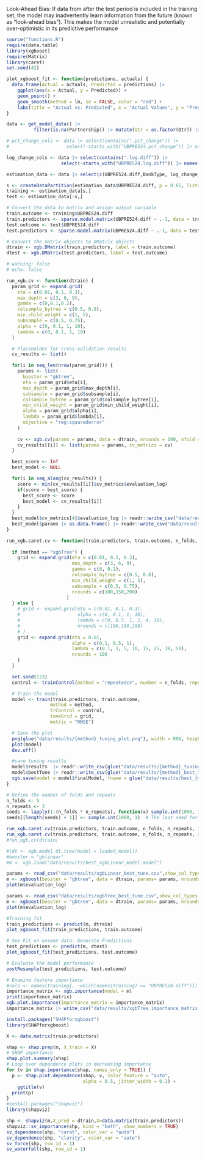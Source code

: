 Look-Ahead Bias: If data from after the test period is included in the training set, the model may inadvertently learn information from the future (known as "look-ahead bias"). This makes the model unrealistic and potentially over-optimistic in its predictive performance

```r
source("functions.R")
require(data.table)
library(xgboost)
require(Matrix)
library(caret)
set.seed(42)

plot_xgboost_fit <- function(predictions, actuals) {
  data.frame(Actual = actuals, Predicted = predictions) |>
    ggplot(aes(x = Actual, y = Predicted)) +
    geom_point() +
    geom_smooth(method = lm, se = FALSE, color = "red") +
    labs(title = "Actual vs. Predicted", x = "Actual Values", y = "Predicted Values")
}

data <- get_model_data() |>    
          filter(is.na(Partnership)) |> mutate(Qtr = as.factor(Qtr)) |> as_tibble() 

# pct_change_cols <- data |> select(contains(".pct_change")) |> 
#                     select(-starts_with("UBPRE524.pct_change")) |> names()

log_change_cols <- data |> select(contains(".log.diff")) |> 
                    select(-starts_with("UBPRE524.log.diff")) |> names()                    

estimation_data <- data |> select(c(UBPRE524.diff,BankType, log_change_cols, Qtr)) |> drop_na() 

s <- createDataPartition(estimation_data$UBPRE524.diff, p = 0.65, list=FALSE)
training <- estimation_data[s,]
test <- estimation_data[-s,]

# Convert the data to matrix and assign output variable
train.outcome <- training$UBPRE524.diff
train.predictors <- sparse.model.matrix(UBPRE524.diff ~ .-1, data = training)#[, -1]
test.outcome <- test$UBPRE524.diff
test.predictors <- sparse.model.matrix(UBPRE524.diff ~ .-1, data = test)#[, -1]

# Convert the matrix objects to DMatrix objects
dtrain <- xgb.DMatrix(train.predictors, label = train.outcome)
dtest <- xgb.DMatrix(test.predictors, label = test.outcome)

```

```r
# warning: false
# echo: false

run_xgb.cv <- function(dtrain) {
  param_grid <- expand.grid(
    eta = c(0.01, 0.1, 0.3),
    max_depth = c(3, 6, 9),
    gamma = c(0,0.1,0.2),
    colsample_bytree = c(0.5, 0.8),
    min_child_weight = c(1, 5),
    subsample = c(0.5, 0.75),
    alpha = c(0, 0.1, 1, 10),
    lambda = c(0, 0.1, 1, 10)
  )

  # Placeholder for cross-validation results
  cv_results <- list()

  for(i in seq_len(nrow(param_grid))) {
    params <- list(
      booster = "gbtree",
      eta = param_grid$eta[i],
      max_depth = param_grid$max_depth[i],
      subsample = param_grid$subsample[i],
      colsample_bytree = param_grid$colsample_bytree[i],
      min_child_weight = param_grid$min_child_weight[i],
      alpha = param_grid$alpha[i],
      lambda = param_grid$lambda[i],
      objective = "reg:squarederror"
    )
    
    cv <- xgb.cv(params = params, data = dtrain, nrounds = 100, nfold = 5, early_stopping_rounds = 10)
    cv_results[[i]] <- list(params = params, cv_metrics = cv)
  }

  best_score <- Inf
  best_model <- NULL

  for(i in seq_along(cv_results)) {
    score <- min(cv_results[[i]]$cv_metrics$evaluation_log)
    if(score < best_score) {
      best_score <- score
      best_model <- cv_results[[i]]
    }
  }
  best_model$cv_metrics[4]$evaluation_log |> readr::write_csv("data/results/xgboost_cv_metrics.csv")
  best_model$params |> as.data.frame() |> readr::write_csv("data/results/xgboost_cv_params.csv")
}

run_xgb.caret.cv <- function(train.predictors, train.outcome, n_folds, n_repeats, method = "xgbTree", seeds) {
  
  if (method == "xgbTree") {
    grid <- expand.grid(eta = c(0.01, 0.1, 0.3),
                        max_depth = c(3, 6, 9),
                        gamma = c(0, 0.1),
                        colsample_bytree = c(0.5, 0.8),
                        min_child_weight = c(1, 5),
                        subsample = c(0.5, 0.75),
                        nrounds = c(100,150,200)
                      )
  } else {
    # grid <- expand.grid(eta = c(0.01, 0.1, 0.3),
    #                     alpha = c(0, 0.1, 1, 10),
    #                     lambda = c(0, 0.5, 1, 2, 4, 10),
    #                     nrounds = c(100,150,200)
    # )
    grid <- expand.grid(eta = 0.01,
                        alpha = c(0.1, 0.5, 1),
                        lambda = c(0.1, 1, 5, 10, 15, 25, 30, 50),
                        nrounds = 100
    )
  }

  set.seed(123)
  control <- trainControl(method = "repeatedcv", number = n_folds, repeats = n_repeats, seeds = seeds)

  # Train the model
  model <- train(train.predictors, train.outcome,
                method = method,
                trControl = control,
                tuneGrid = grid,
                metric = "RMSE")

  # Save the plot
  png(glue("data/results/{method}_tuning_plot.png"), width = 800, height = 600)
  plot(model)
  dev.off() 

  #save tuning results
  model$results  |> readr::write_csv(glue("data/results/{method}_tuning_results.csv"))
  model$bestTune |> readr::write_csv(glue("data/results/{method}_best_tune.csv"))
  xgb.save(model = model$finalModel, fname = glue("data/results/best_{method}_model.model"))
}

# Define the number of folds and repeats
n_folds <- 5
n_repeats <- 3
seeds <- lapply(1:(n_folds * n_repeats), function(x) sample.int(1000, 144))
seeds[[length(seeds) + 1]] <- sample.int(1000, 1)  # The last seed for the final model

run_xgb.caret.cv(train.predictors, train.outcome, n_folds, n_repeats, method = "xgbTree", seeds)
run_xgb.caret.cv(train.predictors, train.outcome, n_folds, n_repeats, method = "xgbLinear", seeds)
#run_xgb.cv(dtrain)
```

```r
#(dt <- xgb.model.dt.tree(model = loaded_model))
#booster = "gblinear"
#m <- xgb.load("data/results/best_xgbLinear_model.model")

params <- read_csv("data/results/xgbLinear_best_tune.csv",show_col_types = FALSE) |> as.list()
m <- xgboost(booster = "gbtree", data = dtrain, params= params, nrounds=params$nrounds)
plot(m$evaluation_log)

params <- read_csv("data/results/xgbTree_best_tune.csv",show_col_types = FALSE) |> as.list()
m <- xgboost(booster = "gbtree", data = dtrain, params= params, nrounds=params$nrounds)
plot(m$evaluation_log)

#Training fit
train_predictions <- predict(m, dtrain)
plot_xgboost_fit(train_predictions, train.outcome)

# See Fit on unseen data: Generate Predictions
test_predictions <- predict(m, dtest)
plot_xgboost_fit(test_predictions, test.outcome)

# Evaluate the model performance
postResample(test_predictions, test.outcome)

# Examine feature importance
#cols <- names(training[, -which(names(training) == "UBPRE524.diff")])
importance_matrix <- xgb.importance(model = m)
print(importance_matrix)
xgb.plot.importance(importance_matrix = importance_matrix)
importance_matrix |> write_csv("data/results/xgbTree_importance_matrix.csv")

install.packages("SHAPforxgboost")
library(SHAPforxgboost)

X <- data.matrix(train.predictors)

shap <- shap.prep(m, X_train = X)
# SHAP importance
shap.plot.summary(shap)
# Loop over dependence plots in decreasing importance
for (v in shap.importance(shap, names_only = TRUE)) {
  p <- shap.plot.dependence(shap, v, color_feature = "auto", 
                            alpha = 0.5, jitter_width = 0.1) +
    ggtitle(v)
  print(p)
}
#install.packages("shapviz")
library(shapviz)

shp <- shapviz(m,X_pred = dtrain,X=data.matrix(train.predictors))
shapviz::sv_importance(shp, kind = "both", show_numbers = TRUE)
sv_dependence(shp, "carat", color_var = "auto")
sv_dependence(shp, "clarity", color_var = "auto")
sv_force(shp, row_id = 1)
sv_waterfall(shp, row_id = 1)
```